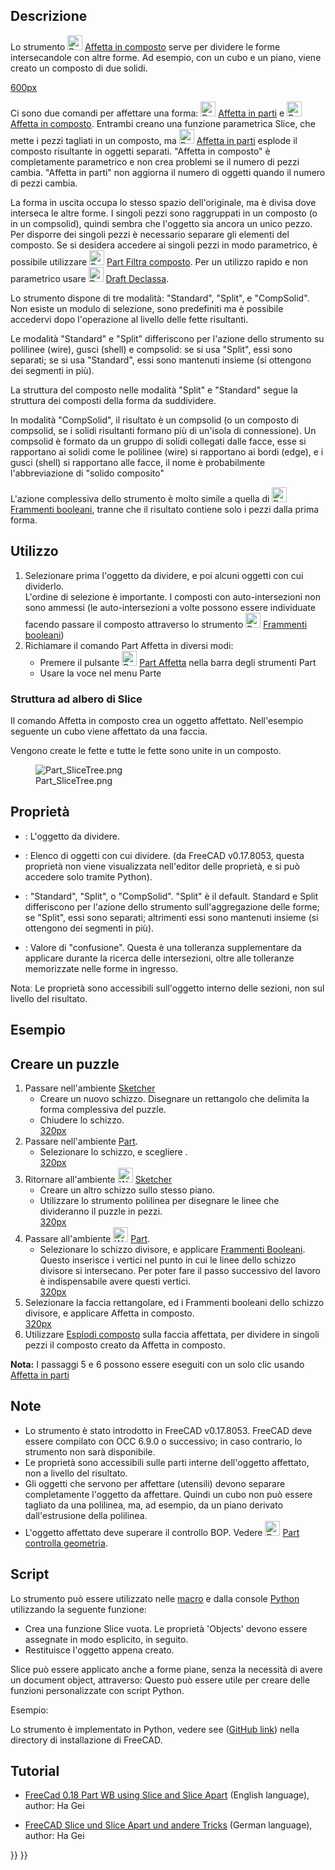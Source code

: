 <languages/>
{{Docnav/it
|[[Part_SliceApart/it|Affetta in parti]]
|[[Part_XOR/it|Booleana XOR]]
|[[Part_Workbench/it|Part]]
|IconL=Part_SliceApart.svg
|IconR=Part_XOR.svg
|IconC=Workbench_Part.svg
}}

{{GuiCommand/it
|Name=Part Slice
|Name/it=Part Affetta in composto
|MenuLocation=Parte → Dividi → Affetta in composto
|Workbenches=[[Part_Workbench/it|Part]]
|Version=0.17
|SeeAlso=[[Part_BooleanFragments/it|Frammenti Booleani]], [[Part_XOR/it|Part XOR]], [[Part_CompJoinFeatures/it|Giunzione]], [[Part_Boolean/it|Operazioni booleane]]
}}

<span id="Description"></span>
==Descrizione== 

<div class="mw-translate-fuzzy">
Lo strumento [[Image:Part_Slice.svg|24px]] [[Part Slice/it|Affetta in composto]] serve per dividere le forme intersecandole con altre forme. Ad esempio, con un cubo e un piano, viene creato un composto di due solidi.
</div>

[[image:Part_Slice_Demo.png|600px]]

{{Caption|Nella figura sopraː i pezzi sono stati separati manualmente dopo l'operazione, per rendere visibili le singole parti}}

Ci sono due comandi per affettare una forma: [[Image:Part_SliceApart.svg|24px]] [[Part_SliceApart/it|Affetta in parti]] e [[Image:Part_Slice.svg|24px]] [[Part_Slice/it|Affetta in composto]]. Entrambi creano una funzione parametrica Slice, che mette i pezzi tagliati in un composto, ma [[Image:Part_SliceApart.svg|24px]] [[Part_SliceApart/it|Affetta in parti]] esplode il composto risultante in oggetti separati. "Affetta in composto" è completamente parametrico e non crea problemi se il numero di pezzi cambia. "Affetta in parti" non aggiorna il numero di oggetti quando il numero di pezzi cambia.

La forma in uscita occupa lo stesso spazio dell'originale, ma è divisa dove interseca le altre forme. I singoli pezzi sono raggruppati in un composto (o in un compsolid), quindi sembra che l'oggetto sia ancora un unico pezzo. Per disporre dei singoli pezzi è necessario separare gli elementi del composto. Se si desidera accedere ai singoli pezzi in modo parametrico, è possibile utilizzare [[Image:Part_CompoundFilter.svg|24px]] [[Part_CompoundFilter/it|Part Filtra composto]]. Per un utilizzo rapido e non parametrico usare [[Image:Draft_Downgrade.svg|24px]] [[Draft_Downgrade/it|Draft Declassa]].

Lo strumento dispone di tre modalità: "Standard", "Split", e "CompSolid". Non esiste un modulo di selezione, sono predefiniti ma è possibile accedervi dopo l'operazione al livello delle fette risultanti.

Le modalità "Standard" e "Split" differiscono per l'azione dello strumento su polilinee (wire), gusci (shell) e compsolid: se si usa "Split", essi sono separati; se si usa "Standard", essi sono mantenuti insieme (si ottengono dei segmenti in più).

La struttura del composto nelle modalità "Split" e "Standard" segue la struttura dei composti della forma da suddividere. 

In modalità  "CompSolid", il risultato è un compsolid (o un composto di compsolid, se i solidi risultanti formano più di un'isola di connessione). Un compsolid è formato da un gruppo di solidi collegati dalle facce, esse si rapportano ai solidi come le polilinee (wire) si rapportano ai bordi (edge), e i gusci (shell) si rapportano alle facce, il nome è probabilmente l'abbreviazione di "solido composito"

L'azione complessiva dello strumento è molto simile a quella di [[Image:Part_BooleanFragments.svg|24px]] [[Part_BooleanFragments/it|Frammenti booleani]], tranne che il risultato contiene solo i pezzi dalla prima forma.

<span id="Usage"></span>
==Utilizzo== 

<div class="mw-translate-fuzzy">
# Selezionare prima l'oggetto da dividere, e poi alcuni oggetti con cui dividerlo. <br /> L'ordine di selezione è importante. I composti con auto-intersezioni non sono ammessi (le auto-intersezioni a volte possono essere individuate facendo passare il composto attraverso lo strumento [[Image:Part_BooleanFragments.svg|24px]]  [[Part_BooleanFragments/it|Frammenti booleani]])
# Richiamare il comando Part Affetta in diversi modi:
#* Premere il pulsante [[Image:Part_Slice.svg|24px]] [[Part_Slice/it|Part Affetta]] nella barra degli strumenti Part
#* Usare la voce {{MenuCommand|Parte → Dividi → Affetta in un composto}} nel menu Parte
</div>

===Struttura ad albero di Slice ===
Il comando Affetta in composto crea un oggetto affettato. Nell'esempio seguente un cubo viene affettato da una faccia.

Vengono create le fette e tutte le fette sono unite in un composto.

[[Image:Part_SliceTree.png]]

<span id="Properties"></span>
==Proprietà== 

{{TitleProperty|Slice}}
* {{PropertyData|Base}}: L'oggetto da dividere.
* {{PropertyData|Tools}}: Elenco di oggetti con cui dividere. (da FreeCAD v0.17.8053, questa proprietà non viene visualizzata nell'editor delle proprietà, e si può accedere solo tramite Python).
* {{PropertyData|Mode}}: "Standard", "Split", o "CompSolid". "Split" è il default. Standard e Split differiscono per l'azione dello strumento sull'aggregazione delle forme; se "Split", essi sono separati; altrimenti essi sono mantenuti insieme (si ottengono dei segmenti in più).
* {{PropertyData|Tolerance}}: Valore di "confusione". Questa è una tolleranza supplementare da applicare durante la ricerca delle intersezioni, oltre alle tolleranze memorizzate nelle forme in ingresso.

̈Notaː Le proprietà sono accessibili sull'oggetto interno delle sezioni, non sul livello del risultato.

<span id="Example"></span>
==Esempio==

<span id="Creating_a_Puzzle"></span>
==Creare un puzzle==

# Passare nell'ambiente [[Sketcher_Workbench/it|Sketcher]] 
#* Creare un nuovo schizzo. Disegnare un rettangolo che delimita la forma complessiva del puzzle.
#* Chiudere lo schizzo.<br/>[[image:slice_example_step1.png|320px]]
# Passare nell'ambiente [[Part_Workbench/it|Part]].
#* Selezionare lo schizzo, e scegliere {{MenuCommand|Part → [[Image:Part_MakeFace.svg|24px]] [[Part_MakeFace/it|Crea faccia da polilinea]]}}.<br />[[image:slice_example_step2.png|320px]]
# Ritornare all'ambiente [[Image:Workbench_Sketcher.svg|24px]] [[Sketcher_Workbench/it|Sketcher]]
#* Creare un altro schizzo sullo stesso piano.
#* Utilizzare lo strumento polilinea per disegnare le linee che divideranno il puzzle in pezzi.<br />[[image:slice_example_step3.png|320px]]
# Passare all'ambiente [[Image:Workbench_Part.svg|24px]] [[Part_Workbench/it|Part]].
#* Selezionare lo schizzo divisore, e applicare [[Part_BooleanFragments/it|Frammenti Booleani]]. Questo inserisce i vertici nel punto in cui le linee dello schizzo divisore si intersecano. Per poter fare il passo successivo del lavoro è indispensabile avere questi vertici.<br />[[image:slice_example_step4.png|320px]]
# Selezionare la faccia rettangolare, ed i Frammenti booleani dello schizzo divisore, e applicare Affetta in composto.<br />[[image:slice_example_step5.png|320px]]
# Utilizzare [[Part_ExplodeCompound/it|Esplodi composto]] sulla faccia affettata, per dividere in singoli pezzi il composto creato da Affetta in composto.

'''Nota:''' I passaggi 5 e 6 possono essere eseguiti con un solo clic usando [[Part_SliceApart/it|Affetta in parti]]

<span id="Notes"></span>
==Note== 

<div class="mw-translate-fuzzy">
* Lo strumento è stato introdotto in FreeCAD v0.17.8053. FreeCAD deve essere compilato con OCC 6.9.0 o successivo; in caso contrario, lo strumento non sarà disponibile.
* ̈Le proprietà sono accessibili sulle parti interne dell'oggetto affettato, non a livello del risultato.
* Gli oggetti che servono per affettare (utensili) devono separare completamente l'oggetto da affettare. Quindi un cubo non può essere tagliato da una polilinea, ma, ad esempio, da un piano derivato dall'estrusione della polilinea.
* L'oggetto affettato deve superare il controllo BOP. Vedere [[Image:Part_CheckGeometry.svg|24px]] [[Part_CheckGeometry/it|Part controlla geometria]].
</div>

<span id="Scripting"></span>
==Script== 

Lo strumento può essere utilizzato nelle [[Macros/it|macro]] e dalla console [[Python/it|Python]] utilizzando la seguente funzione:
{{Code|code=BOPTools.SplitFeatures.makeSlice(name)}}

* Crea una funzione Slice vuota. Le proprietà 'Objects' devono essere assegnate in modo esplicito, in seguito.
* Restituisce l'oggetto appena creato.

Slice può essere applicato anche a forme piane, senza la necessità di avere un document object, attraverso:
{{Code|code=BOPTools.SplitAPI.slice(base_shape, tool_shapes, mode, tolerance = 0.0)}}
Questo può essere utile per creare delle funzioni personalizzate con script Python.

Esempio:
{{code|code=
import BOPTools.SplitFeatures
j = BOPTools.SplitFeatures.makeSlice(name= 'Slice')
j.Base = FreeCADGui.Selection.getSelection()[0]
j.Tools = FreeCADGui.Selection.getSelection()[1:]
}}

Lo strumento è implementato in Python, vedere see {{FileName|/Mod/Part/BOPTools/SplitFeatures.py}} ([https://github.com/FreeCAD/FreeCAD/blob/master/src/Mod/Part/BOPTools/SplitFeatures.py GitHub link]) nella directory di installazione di FreeCAD.

<span id="Tutorials"></span>
==Tutorial== 

* [https://www.youtube.com/watch?v=tzHkQaHgrfQ FreeCad 0.18 Part WB using Slice and Slice Apart] (English language), author: Ha Gei

* [https://www.youtube.com/watch?v=JJAL5JmqqKQ FreeCAD Slice und Slice Apart und andere Tricks] (German language), author: Ha Gei


{{Docnav/it
|[[Part_SliceApart/it|Affetta in parti]]
|[[Part_XOR/it|Booleana XOR]]
|[[Part_Workbench/it|Part]]
|IconL=Part_SliceApart.svg
|IconR=Part_XOR.svg
|IconC=Workbench_Part.svg
}}

{{Part Tools navi{{#translation:}}}}
{{Userdocnavi{{#translation:}}}}